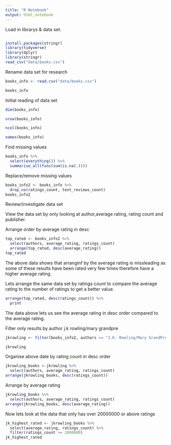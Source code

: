 ```yaml
---
title: "R Notebook"
output: html_notebook
---
```


Load in librarys & data set.


```r

```

```r
install.packages(stringr)
library(tidyverse)
library(dplyr)
library(stringr)
read_csv("data/books.csv")

```

Rename data set for research

```r
books_info <- read.csv("data/books.csv")

books_info
```


Initial reading of data set

```r
dim(books_info)
```


```r
nrow(books_info)
```

```r
ncol(books_info)
```

```r
names(books_info)
```

Find missing values 

```r
books_info %>%
  select(everything()) %>%
  summarise_all(funs(sum(is.na(.))))
```

Replace/remove missing values

```r
books_info2 <- books_info %>% 
  drop_na(ratings_count, text_reviews_count)
books_info2
```

Review/investigate data set

View the data set by only looking at author,average rating, rating count and publisher.

Arrange order by average rating in desc

```r
top_rated <- books_info2 %>% 
  select(authors, average_rating, ratings_count)
  arrange(top_rated, desc(average_rating))
top_rated
```
The above data shows that arranginf by the average rating is missleading as some of these results have been rated very few times therefore have a higher average rating.

Lets arrange the same data set by ratings count to compare the average rating to the number of ratings to get a better value.

```r
arrange(top_rated, desc(ratings_count)) %>% 
  print
```
The data above lets us see the average rating in desc order compared to the average rating.


Filter only results by author j.k rowling/mary grandpre

```r
jkrowling <- filter(books_info2, authors == "J.K. Rowling/Mary GrandPré")

jkrowling
```

Organise above date by rating count in desc order

```r
jkrowling_books <-jkrowling %>% 
  select(authors, average_rating, ratings_count)
arrange(jkrowling_books, desc(ratings_count))
```

Arrange by average rating 

```r
jkrowling_books %>% 
  select(authors, average_rating, ratings_count)
arrange(jkrowling_books, desc(average_rating))
```

Now lets look at the data that only has over 20000000 or above ratings

```r
jk_highest_rated <- jkrowling_books %>% 
  select(average_rating, ratings_count) %>% 
  filter(ratings_count >= 2000000)
jk_highest_rated
```

